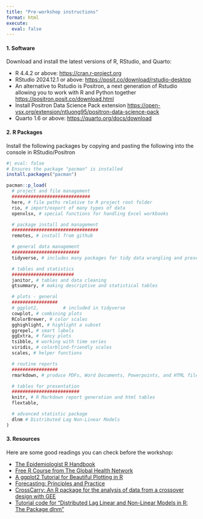```yaml
---
title: "Pre-workshop instructions"
format: html
execute: 
  eval: false
---
```


#### 1. Software

Download and install the latest versions of R, RStudio, and Quarto:

-   R 4.4.2 or above: <https://cran.r-project.org>
-   RStudio 2024.12.1 or above: <https://posit.co/download/rstudio-desktop>
-   An alternative to Rstudio is Positron, a next generation of Rstudio allowing you to work with R and Python together <https://positron.posit.co/download.html>
-   Install Positron Data Science Pack extension <https://open-vsx.org/extension/ntluong95/positron-data-science-pack>
-   Quarto 1.6 or above: <https://quarto.org/docs/download> 

#### 2. R Packages

Install the following packages by copying and pasting the following into the console in RStudio/Positron

```r
#| eval: false
# Ensures the package "pacman" is installed
install.packages("pacman")

pacman::p_load(
  # project and file management
  #############################
  here, # file paths relative to R project root folder
  rio, # import/export of many types of data
  openxlsx, # special functions for handling Excel workbooks

  # package install and management
  ################################
  remotes, # install from github

  # general data management
  #########################
  tidyverse, # includes many packages for tidy data wrangling and presentation

  # tables and statistics
  #######################
  janitor, # tables and data cleaning
  gtsummary, # making descriptive and statistical tables

  # plots - general
  #################
  # ggplot2,         # included in tidyverse
  cowplot, # combining plots
  RColorBrewer, # color scales
  gghighlight, # highlight a subset
  ggrepel, # smart labels
  ggExtra, # fancy plots
  tsibble, # working with time series
  viridis, # colorblind-friendly scales
  scales, # helper functions

  # routine reports
  #################
  rmarkdown, # produce PDFs, Word Documents, Powerpoints, and HTML files

  # tables for presentation
  #########################
  knitr, # R Markdown report generation and html tables
  flextable,

  # advanced statistic package
  dlnm # Distributed Lag Non-Linear Models
)
```

#### 3. Resources

Here are some good readings you can check before the workshop:

- [The Epidemiologist R Handbook](https://epirhandbook.com/en/)
- [Free R Course from The Global Health Network](https://thegraphcourses.org/self-paced/)
- [A ggplot2 Tutorial for Beautiful Plotting in R](https://cedricscherer.netlify.app/2019/08/05/a-ggplot2-tutorial-for-beautiful-plotting-in-r/)
- [Forecasting: Principles and Practice](https://otexts.com/fpp3/)
- [CrossCarry: An R package for the analysis of data from a crossover design with GEE](https://arxiv.org/pdf/2304.02440)
- [Tutorial code for "Distributed Lag Linear and Non-Linear Models in R: The Package dlnm"](https://datacompass.lshtm.ac.uk/id/eprint/973/)

